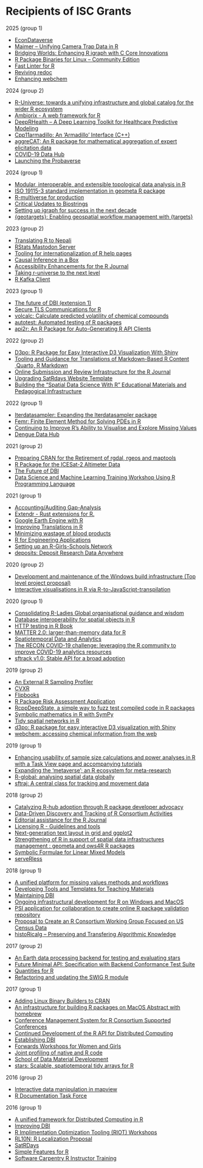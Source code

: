 # Recipients of ISC Grants

2025 (group 1)

- [EconDataverse](2025-group-1.html#econdataverse)
- [Maimer – Unifying Camera Trap Data in R](2025-group-1.html#maimer-unifying-camera-trap-data-in-r)
- [Bridging Worlds: Enhancing R igraph with C Core Innovations](2025-group-1.html#bridging-worlds-enhancing-r-igraph-with-c-core-innovations)
- [R Package Binaries for Linux – Community Edition](2025-group-1.html#r-package-binaries-for-linux-community-edition)
- [Fast Linter for R](2025-group-1.html#fast-linter-for-r)
- [Reviving redoc](2025-group-1.html#reviving-redoc)
- [Enhancing webchem](2025-group-1.html#enhancing-webchem)

2024 (group 2)

- [R-Universe: towards a unifying infrastructure and global catalog for the wider R ecosystem](2024-group-2.html#r-universe-towards-a-unifying-infrastructure-and-global-catalog-for-the-wider-r-ecosystem)
- [Ambiorix - A web framework for R](2024-group-2.html#ambiorix-a-web-framework-for-r)
- [DeepRHealth – A Deep Learning Toolkit for Healthcare Predictive Modeling](2024-group-2.html#deeprhealth-a-deep-learning-toolkit-for-healthcare-predictive-modeling)
- [Cpp11armadillo: An 'Armadillo' Interface (C++)](2024-group-2.html#cpp11armadillo-an-armadillo-interface-c)
- [aggreCAT: An R package for mathematical aggregation of expert elicitation data](2024-group-2.html#aggrecat-an-r-package-for-mathematical-aggregation-of-expert-elicitation-data)
- [COVID-19 Data Hub](2024-group-2.html#covid-19-data-hub)
- [Launching the Probaverse](2024-group-2.html#launching-the-probaverse)
  

2024 (group 1)

- [Modular, interoperable, and extensible topological data analysis in R](2024-group-1.html#modular-interoperable-and-extensible-topological-data-analysis-in-r)
- [ISO 19115-3 standard implementation in geometa R package](2024-group-1.html#iso-19115-3-standard-implementation-in-geometa-r-package)
- [R-multiverse for production](2024-group-1.html#r-multiverse-for-production)
- [Critical Updates to Biostrings](2024-group-1.html#critical-updates-to-biostrings)
- [Setting up igraph for success in the next decade](2024-group-1.html#setting-up-igraph-for-success-in-the-next-decade)
- [{geotargets}: Enabling geospatial workflow management with {targets}](2024-group-1.html#geotargets-enabling-geospatial-workflow-management-with-targets)


2023 (group 2)

* [Translating R to Nepali](2023-group-2.html#translating-r-to-nepali)
* [RStats Mastodon Server](2023-group-2.html#rstats-mastodon-server)
* [Tooling for internationalization of R help pages](2023-group-2.html#tooling-for-internationalization-of-r-help-pages)
* [Causal Inference in a Box](2023-group-2.html#causal-inference-in-a-box)
* [Accessibility Enhancements for the R Journal](2023-group-2.html#accessibility-enhancements-for-the-r-journal)
* [Taking r-universe to the next level](2023-group-2.html#taking-r-universe-to-the-next-level)
* [R Kafka Client](2023-group-2.html#r-kafka-client)

2023 (group 1)

* [The future of DBI (extension 1)](2023-group-1.html#the-future-of-dbi-extension-1)
* [Secure TLS Communications for R](2023-group-1.html#secure-tls-communications-for-r)
* [volcalc: Calculate predicted volatility of chemical compounds](2023-group-1.html#volcalc-calculate-predicted-volatility-of-chemical-compounds)
* [autotest: Automated testing of R packages](2023-group-1.html#autotest-automated-testing-of-r-packages)
* [api2r: An R Package for Auto-Generating R API Clients](2023-group-1.html#api2r-an-r-package-for-auto-generating-r-api-clients)

2022 (group 2)

* [D3po: R Package for Easy Interactive D3 Visualization With Shiny](2022-group-2.html#d3po-r-package-for-easy-interactive-d3-visualization-with-shiny)
* [Tooling and Guidance for Translations of Markdown-Based R Content \ Quarto, R Markdown](2022-group-2.html#tooling-and-guidance-for-translations-of-markdown-based-r-content-quarto-r-markdown)
* [Online Submission and Review Infrastructure for the R Journal](2022-group-2.html#online-submission-and-review-infrastructure-for-the-r-journal)
* [Upgrading SatRdays Website Template](2022-group-2.html#upgrading-satrdays-website-template)
* [Building the “Spatial Data Science With R” Educational Materials and Pedagogical Infrastructure](2022-group-2.html#building-the-spatial-data-science-with-r-educational-materials-and-pedagogical-infrastructure)

2022 (group 1)

* [Iterdatasampler: Expanding the lterdatasampler package](2022-group-1.html#iterdatasampler-expanding-the-lterdatasampler-package)
* [Femr: Finite Element Method for Solving PDEs in R](2022-group-1.html#femr-finite-element-method-for-solving-pdes-in-r)
* [Continuing to Improve R’s Ability to Visualise and Explore Missing Values](2022-group-1.html#continuing-to-improve-rs-ability-to-visualise-and-explore-missing-values)
* [Dengue Data Hub](2022-group-1.html#dengue-data-hub)

2021 (group 2)

* [Preparing CRAN for the Retirement of rgdal, rgeos and maptools](2021-group-2.html#preparing-cran-for-the-retirement-of-rgdal-rgeos-and-maptools)
* [R Package for the ICESat-2 Altimeter Data](2021-group-2.html#r-package-for-the-icesat-2-altimeter-data)
* [The Future of DBI](2021-group-2.html#the-future-of-dbi)
* [Data Science and Machine Learning Training Workshop Using R Programming Language](2021-group-2.html#data-science-and-machine-learning-training-workshop-using-r-programming-language)

2021 (group 1)

* [Accounting/Auditing Gap-Analysis](2021-group-1.html#accountingauditing-gap-analysis)
* [Extendr - Rust extensions for R.](2021-group-1.html#extendr---rust-extensions-for-r.)
* [Google Earth Engine with R](2021-group-1.html#google-earth-engine-with-r)
* [Improving Translations in R](2021-group-1.html#improving-translations-in-r)
* [Minimizing wastage of blood products](2021-group-1.html#minimizing-wastage-of-blood-products)
* [R for Engineering Applications](2021-group-1.html#r-for-engineering-applications)
* [Setting up an R-Girls-Schools Network](2021-group-1.html#setting-up-an-r-girls-schools-network)
* [deposits: Deposit Research Data Anywhere](2021-group-1.html#deposits-deposit-research-data-anywhere)

2020 (group 2)



* [Development and maintenance of the Windows build infrastructure (Top level project proposal)](2020-group-2.html#development-and-maintenance-of-the-windows-build-infrastructure-top-level-project-proposal)
* [Interactive visualisations in R via R-to-JavaScript-transpilation](2020-group-2.html#interactive-visualisations-in-r-via-r-to-javascript-transpilation)

2020 (group 1)



* [Consolidating R-Ladies Global organisational guidance and wisdom](2020-group-1.html#consolidating-r-ladies-global-organisational-guidance-and-wisdom)
* [Database interoperability for spatial objects in R](2020-group-1.html#database-interoperability-for-spatial-objects-in-r)
* [HTTP testing in R Book](2020-group-1.html#http-testing-in-r-book)
* [MATTER 2.0: larger-than-memory data for R](2020-group-1.html#matter-2.0-larger-than-memory-data-for-r)
* [Spatiotemporal Data and Analytics](2020-group-1.html#spatiotemporal-data-and-analytics)
* [The RECON COVID-19 challenge: leveraging the R community to improve COVID-19 analytics resources](2020-group-1.html#the-recon-covid-19-challenge-leveraging-the-r-community-to-improve-covid-19-analytics-resources)
* [sftrack v1.0: Stable API for a broad adoption](2020-group-1.html#sftrack-v1.0-stable-api-for-a-broad-adoption)

2019 (group 2)



* [An External R Sampling Profiler](2019-group-2.html#an-external-r-sampling-profiler)
* [CVXR](2019-group-2.html#cvxr)
* [Flipbooks](2019-group-2.html#flipbooks)
* [R Package Risk Assessment Application](2019-group-2.html#r-package-risk-assessment-application)
* [RcppDeepState, a simple way to fuzz test compiled code in R packages](2019-group-2.html#rcppdeepstate-a-simple-way-to-fuzz-test-compiled-code-in-r-packages)
* [Symbolic mathematics in R with SymPy](2019-group-2.html#symbolic-mathematics-in-r-with-sympy)
* [Tidy spatial networks in R](2019-group-2.html#tidy-spatial-networks-in-r)
* [d3po: R package for easy interactive D3 visualization with Shiny](2019-group-2.html#d3po-r-package-for-easy-interactive-d3-visualization-with-shiny)
* [webchem: accessing chemical information from the web](2019-group-2.html#webchem-accessing-chemical-information-from-the-web)

2019 (group 1)



* [Enhancing usability of sample size calculations and power analyses in R with a Task View page and accompanying tutorials](2019-group-1.html#enhancing-usability-of-sample-size-calculations-and-power-analyses-in-r-with-a-task-view-page-and-accompanying-tutorials)
* [Expanding the ‘metaverse'; an R ecosystem for meta-research](2019-group-1.html#expanding-the-metaverse-an-r-ecosystem-for-meta-research)
* [R-global: analysing spatial data globally](2019-group-1.html#r-global-analysing-spatial-data-globally)
* [sftraj: A central class for tracking and movement data](2019-group-1.html#sftraj-a-central-class-for-tracking-and-movement-data)

2018 (group 2)



* [Catalyzing R-hub adoption through R package developer advocacy](2018-group-2.html#catalyzing-r-hub-adoption-through-r-package-developer-advocacy)
* [Data-Driven Discovery and Tracking of R Consortium Activities](2018-group-2.html#data-driven-discovery-and-tracking-of-r-consortium-activities)
* [Editorial assistance for the R Journal](2018-group-2.html#editorial-assistance-for-the-r-journal)
* [Licensing R - Guidelines and tools](2018-group-2.html#licensing-r---guidelines-and-tools)
* [Next-generation text layout in grid and ggplot2](2018-group-2.html#next-generation-text-layout-in-grid-and-ggplot2)
* [Strengthening of R in support of spatial data infrastructures management : geometa and ows4R R packages](2018-group-2.html#strengthening-of-r-in-support-of-spatial-data-infrastructures-management-geometa-and-ows4r-r-packages)
* [Symbolic Formulae for Linear Mixed Models](2018-group-2.html#symbolic-formulae-for-linear-mixed-models)
* [serveRless](2018-group-2.html#serverless)

2018 (group 1)



* [A unified platform for missing values methods and workflows](2018-group-1.html#a-unified-platform-for-missing-values-methods-and-workflows)
* [Developing Tools and Templates for Teaching Materials](2018-group-1.html#developing-tools-and-templates-for-teaching-materials)
* [Maintaining DBI](2018-group-1.html#maintaining-dbi)
* [Ongoing infrastructural development for R on Windows and MacOS](2018-group-1.html#ongoing-infrastructural-development-for-r-on-windows-and-macos)
* [PSI application for collaboration to create online R package validation repository](2018-group-1.html#psi-application-for-collaboration-to-create-online-r-package-validation-repository)
* [Proposal to Create an R Consortium Working Group Focused on US Census Data](2018-group-1.html#proposal-to-create-an-r-consortium-working-group-focused-on-us-census-data)
* [histoRicalg -- Preserving and Transfering Algorithmic Knowledge](2018-group-1.html#historicalg-preserving-and-transfering-algorithmic-knowledge)

2017 (group 2)



* [An Earth data processing backend for testing and evaluating stars](2017-group-2.html#an-earth-data-processing-backend-for-testing-and-evaluating-stars)
* [Future Minimal API: Specification with Backend Conformance Test Suite](2017-group-2.html#future-minimal-api-specification-with-backend-conformance-test-suite)
* [Quantities for R](2017-group-2.html#quantities-for-r)
* [Refactoring and updating the SWIG R module](2017-group-2.html#refactoring-and-updating-the-swig-r-module)

2017 (group 1)



* [Adding Linux Binary Builders to CRAN](2017-group-1.html#adding-linux-binary-builders-to-cran)
* [An infrastructure for building R packages on MacOS Abstract with homebrew](2017-group-1.html#an-infrastructure-for-building-r-packages-on-macos-abstract-with-homebrew)
* [Conference Management System for R Consortium Supported Conferences](2017-group-1.html#conference-management-system-for-r-consortium-supported-conferences)
* [Continued Development of the R API for Distributed Computing](2017-group-1.html#continued-development-of-the-r-api-for-distributed-computing)
* [Establishing DBI](2017-group-1.html#establishing-dbi)
* [Forwards Workshops for Women and Girls](2017-group-1.html#forwards-workshops-for-women-and-girls)
* [Joint profiling of native and R code](2017-group-1.html#joint-profiling-of-native-and-r-code)
* [School of Data Material Development](2017-group-1.html#school-of-data-material-development)
* [stars: Scalable, spatiotemporal tidy arrays for R](2017-group-1.html#stars-scalable-spatiotemporal-tidy-arrays-for-r)

2016 (group 2)



* [Interactive data manipulation in mapview](2016-group-2.html#interactive-data-manipulation-in-mapview)
* [R Documentation Task Force](2016-group-2.html#r-documentation-task-force)

2016 (group 1)



* [A unified framework for Distributed Computing in R](2016-group-1.html#a-unified-framework-for-distributed-computing-in-r)
* [Improving DBI](2016-group-1.html#improving-dbi)
* [R Implimentation Optimization Tooling (RIOT) Workshops](2016-group-1.html#r-implimentation-optimization-tooling-riot-workshops)
* [RL10N: R Localization Proposal](2016-group-1.html#rl10n-r-localization-proposal)
* [SatRDays](2016-group-1.html#satrdays)
* [Simple Features for R](2016-group-1.html#simple-features-for-r)
* [Software Carpentry R Instructor Training](2016-group-1.html#software-carpentry-r-instructor-training)


